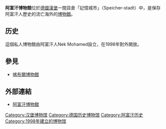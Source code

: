 {{Infobox Museum
 |name          = 阿富汗博物館<br>Afghan Museum<br/>Afghanisches Museum {{de icon}}
 |image         = 
 |map_type      = Germany Hamburg#Germany
 |map_caption   = 博物馆在汉堡的位置
 |latitude      =53.543333
 |longitude     =9.989444
 |established   = 1998
 |dissolved     = {{start date and age|2011|12|23}}
 |location      = {{GER}}[[汉堡|汉堡]]
 |type          = 文化和文化历史
 |visitors      = 
 |director      = 
 |curator       = 
 |publictransit = [[Messberg_(Hamburg_U-Bahn_station)|Messberg]]
 |website       = [http://www.afghanisches-museum.de/ www.afghanisches-museum.de/] (不再服务)
}}
'''阿富汗博物館'''位於[[德國|德國]][[漢堡|漢堡]]一間貨倉「記憶城市」（Speicher-stadt）中，是保存阿富汗人歷史的流亡海外的[[博物館|博物館]]。

== 历史 ==
這個私人博物館由阿富汗人Nek Mohamed設立，在1998年對外開放。

== 參見 ==
* [[喀布爾博物館|喀布爾博物館]]

== 外部連結==
* [http://www.afghanisches-museum.de/ 阿富汗博物館] 

{{Museum-stub}}
{{Authority control}}
[[Category:汉堡博物馆|Category:汉堡博物馆]]
[[Category:德国历史博物馆|Category:德国历史博物馆]]
[[Category:阿富汗历史|Category:阿富汗历史]]
[[Category:1998年建立的博物馆|Category:1998年建立的博物馆]]